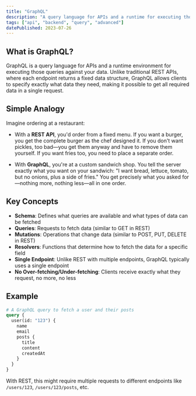 ```yaml
---
title: "GraphQL"
description: "A query language for APIs and a runtime for executing those queries, allowing clients to request exactly the data they need."
tags: ["api", "backend", "query", "advanced"]
datePublished: 2023-07-26
---
```


## What is GraphQL?

GraphQL is a query language for APIs and a runtime environment for executing those queries against your data. Unlike traditional REST APIs, where each endpoint returns a fixed data structure, GraphQL allows clients to specify exactly what data they need, making it possible to get all required data in a single request.

## Simple Analogy

Imagine ordering at a restaurant:

- With a **REST API**, you'd order from a fixed menu. If you want a burger, you get the complete burger as the chef designed it. If you don't want pickles, too bad—you get them anyway and have to remove them yourself. If you want fries too, you need to place a separate order.

- With **GraphQL**, you're at a custom sandwich shop. You tell the server exactly what you want on your sandwich: "I want bread, lettuce, tomato, but no onions, plus a side of fries." You get precisely what you asked for—nothing more, nothing less—all in one order.

## Key Concepts

- **Schema**: Defines what queries are available and what types of data can be fetched
- **Queries**: Requests to fetch data (similar to GET in REST)
- **Mutations**: Operations that change data (similar to POST, PUT, DELETE in REST)
- **Resolvers**: Functions that determine how to fetch the data for a specific field
- **Single Endpoint**: Unlike REST with multiple endpoints, GraphQL typically uses a single endpoint
- **No Over-fetching/Under-fetching**: Clients receive exactly what they request, no more, no less

## Example

```graphql
# A GraphQL query to fetch a user and their posts
query {
  user(id: "123") {
    name
    email
    posts {
      title
      content
      createdAt
    }
  }
}
```

With REST, this might require multiple requests to different endpoints like `/users/123`, `/users/123/posts`, etc. 